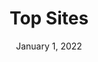 ---
title: 'Top Sites'
date: 'January 1, 2022'
excerpt: 'Top Sites finds the top sites on the internet.'
thumbnail: 'https://s3.amazonaws.com/caldwell.org/images/apps/top-sites/thumbnail.svg'
layout: 'scroll'
---